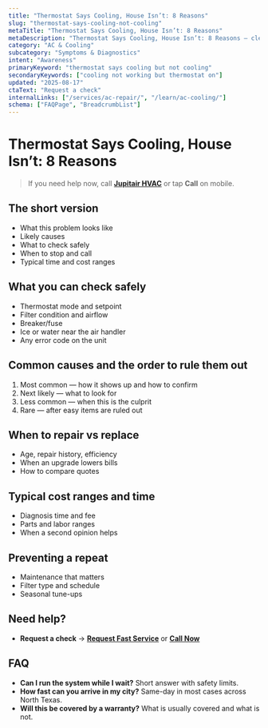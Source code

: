 ```yaml
---
title: "Thermostat Says Cooling, House Isn’t: 8 Reasons"
slug: "thermostat-says-cooling-not-cooling"
metaTitle: "Thermostat Says Cooling, House Isn’t: 8 Reasons"
metaDescription: "Thermostat Says Cooling, House Isn’t: 8 Reasons — clear steps, practical fixes, and when to call a pro in North Texas."
category: "AC & Cooling"
subcategory: "Symptoms & Diagnostics"
intent: "Awareness"
primaryKeyword: "thermostat says cooling but not cooling"
secondaryKeywords: ["cooling not working but thermostat on"]
updated: "2025-08-17"
ctaText: "Request a check"
internalLinks: ["/services/ac-repair/", "/learn/ac-cooling/"]
schema: ["FAQPage", "BreadcrumbList"]
---
```

# Thermostat Says Cooling, House Isn’t: 8 Reasons

> If you need help now, call **[Jupitair HVAC](/contact)** or tap **Call** on mobile.

## The short version
- What this problem looks like
- Likely causes
- What to check safely
- When to stop and call
- Typical time and cost ranges

## What you can check safely
- Thermostat mode and setpoint
- Filter condition and airflow
- Breaker/fuse
- Ice or water near the air handler
- Any error code on the unit

## Common causes and the order to rule them out
1. Most common — how it shows up and how to confirm
2. Next likely — what to look for
3. Less common — when this is the culprit
4. Rare — after easy items are ruled out

## When to repair vs replace
- Age, repair history, efficiency
- When an upgrade lowers bills
- How to compare quotes

## Typical cost ranges and time
- Diagnosis time and fee
- Parts and labor ranges
- When a second opinion helps

## Preventing a repeat
- Maintenance that matters
- Filter type and schedule
- Seasonal tune-ups

## Need help?
- **Request a check** → **[Request Fast Service](/contact)** or **[Call Now](tel:+1-XXX-XXX-XXXX)**

## FAQ
- **Can I run the system while I wait?** Short answer with safety limits.
- **How fast can you arrive in my city?** Same-day in most cases across North Texas.
- **Will this be covered by a warranty?** What is usually covered and what is not.
